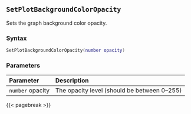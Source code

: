 ## `SetPlotBackgroundColorOpacity`

Sets the graph background color opacity\index{images!opacity}.

### Syntax {-}

``` .lua
SetPlotBackgroundColorOpacity(number opacity)
```
### Parameters {-}

**Parameter** | **Description**
| :-- | :-- |
|`number` opacity | The opacity level (should be between 0--255) |

{{< pagebreak >}}